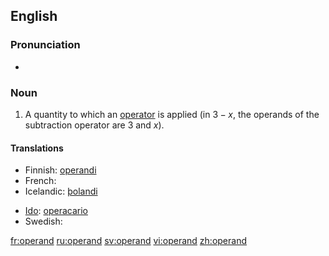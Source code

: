==English==

===Pronunciation===
* {{a|UK}} {{IPA|/ɒpə(ɹ)ænd/}}

{{rfp|Add US pronunciation}}
{{rfap}}

===Noun===
{{en-noun}}

# {{mathematics}} A quantity to which an [[operator]] is applied (in <math>3 - x</math>, the operands of the subtraction operator are 3 and <math>x</math>).

====Translations====
{{trans-top|quantity to which an operator is applied}}
* Finnish: [[operandi]]
* French: {{t+|fr|opérande|m}}
* Icelandic: [[þolandi]] {{m}}
{{trans-mid}}
* [[Ido]]: [[operacario]]
* Swedish: {{t+|sv|operand}}
{{trans-bottom}}

[[fr:operand]]
[[ru:operand]]
[[sv:operand]]
[[vi:operand]]
[[zh:operand]]